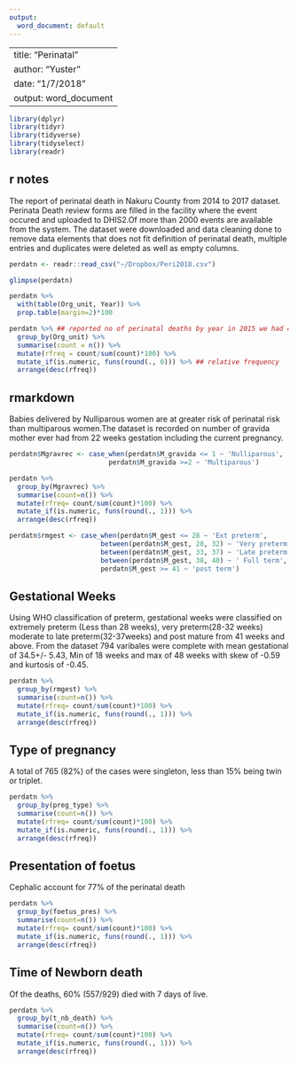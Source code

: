 ```yaml
---
output:
  word_document: default
---
```

---
title: "Perinatal"
author: "Yuster"
date: "1/7/2018"
output: word_document
--
```r
library(dplyr)
library(tidyr)
library(tidyverse)
library(tidyselect)
library(readr)
```

## r notes
The report of perinatal death in Nakuru County from 2014 to 2017 dataset.
Perinata Death review forms are filled in the facility where the event occured and uploaded to DHIS2.Of more than 2000 events are available from the system. The dataset were downloaded and data cleaning done to remove data elements that does not fit definition of perinatal death, multiple entries and duplicates were deleted as well as empty columns.
```r
perdatn <- readr::read_csv("~/Dropbox/Peri2018.csv")
```

```r
glimpse(perdatn)
```

```r
perdatn %>% 
  with(table(Org_unit, Year)) %>%
  prop.table(margin=2)*100
```

```r
perdatn %>% ## reported no of perinatal deaths by year in 2015 we had 431  deaths
  group_by(Org_unit) %>% 
  summarise(count = n()) %>% 
  mutate(rfreq = count/sum(count)*100) %>% 
  mutate_if(is.numeric, funs(round(., 0))) %>% ## relative frequency 
  arrange(desc(rfreq))
```

## rmarkdown
Babies delivered by Nulliparous women are at greater risk of perinatal risk than multiparous women.The dataset is recorded on number of gravida mother ever had from 22 weeks gestation including the current pregnancy.

```r
perdatn$Mgravrec <- case_when(perdatn$M_gravida <= 1 ~ 'Nulliparous',
                         perdatn$M_gravida >=2 ~ 'Multiparous')
```
```r
perdatn %>% 
  group_by(Mgravrec) %>% 
  summarise(count=n()) %>% 
  mutate(rfreq= count/sum(count)*100) %>%
  mutate_if(is.numeric, funs(round(., 1))) %>% 
  arrange(desc(rfreq))
```
```r
perdatn$rmgest <- case_when(perdatn$M_gest <= 28 ~ 'Ext preterm',
                       between(perdatn$M_gest, 28, 32) ~ 'Very preterm',
                       between(perdatn$M_gest, 33, 37) ~ 'Late preterm',
                       between(perdatn$M_gest, 38, 40) ~ ' Full term',
                       perdatn$M_gest >= 41 ~ 'post term')
```
## Gestational Weeks
Using WHO classification of preterm, gestational weeks were classified on extremely preterm (Less than 28 weeks), very preterm(28-32 weeks)
moderate to late preterm(32-37weeks) and post mature from 41 weeks and above. From the dataset 794 varibales were complete with mean gestational
of 34.5+/- 5.43, Min of 18 weeks and max of 48 weeks with skew of -0.59 and kurtosis of -0.45.

```r
perdatn %>% 
  group_by(rmgest) %>% 
  summarise(count=n()) %>% 
  mutate(rfreq= count/sum(count)*100) %>% 
  mutate_if(is.numeric, funs(round(., 1))) %>% 
  arrange(desc(rfreq))
```
## Type of pregnancy
A total of 765 (82%) of the cases were singleton, less than 15% being twin or triplet.

```r
perdatn %>% 
  group_by(preg_type) %>% 
  summarise(count=n()) %>% 
  mutate(rfreq= count/sum(count)*100) %>% 
  mutate_if(is.numeric, funs(round(., 1))) %>% 
  arrange(desc(rfreq))
```
## Presentation of foetus
Cephalic account for 77% of the perinatal death

```r
perdatn %>% 
  group_by(foetus_pres) %>% 
  summarise(count=n()) %>% 
  mutate(rfreq= count/sum(count)*100) %>% 
  mutate_if(is.numeric, funs(round(., 1))) %>% 
  arrange(desc(rfreq))
```
## Time of Newborn death
Of the deaths, 60% (557/929) died with 7 days of live.
```r
perdatn %>% 
  group_by(t_nb_death) %>% 
  summarise(count=n()) %>% 
  mutate(rfreq= count/sum(count)*100) %>% 
  mutate_if(is.numeric, funs(round(., 1))) %>% 
  arrange(desc(rfreq))
```







